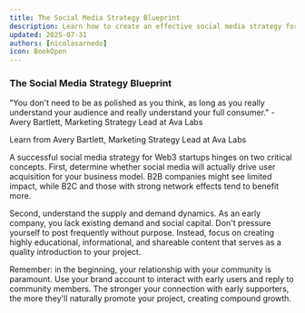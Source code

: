```yaml
---
title: The Social Media Strategy Blueprint
description: Learn how to create an effective social media strategy for your Web3 startup
updated: 2025-07-31
authors: [nicolasarnedo]
icon: BookOpen
---
```


### The Social Media Strategy Blueprint

<Callout type="quote">
<div style={{ fontSize: '1.1rem'}}>
<span style={{ fontWeight: 'bold' }}>"You don't need to be as polished as you think, as long as you really understand your audience and really understand your full consumer."</span> - Avery Bartlett, Marketing Strategy Lead at Ava Labs
</div>
</Callout>

<YouTube id="BY8vgIcJqGY" params="start=0&rel=0&modestbranding=1" />

<p style={{ textAlign: 'center', marginTop: '1rem', fontSize: '0.95rem', color: '#666' }}>
  Learn from Avery Bartlett, Marketing Strategy Lead at Ava Labs
</p>

A successful social media strategy for Web3 startups hinges on two critical concepts. First, determine whether social media will actually drive user acquisition for your business model. B2B companies might see limited impact, while B2C and those with strong network effects tend to benefit more.

Second, understand the supply and demand dynamics. As an early company, you lack existing demand and social capital. Don't pressure yourself to post frequently without purpose. Instead, focus on creating highly educational, informational, and shareable content that serves as a quality introduction to your project.

Remember: in the beginning, your relationship with your community is paramount. Use your brand account to interact with early users and reply to community members. The stronger your connection with early supporters, the more they'll naturally promote your project, creating compound growth.